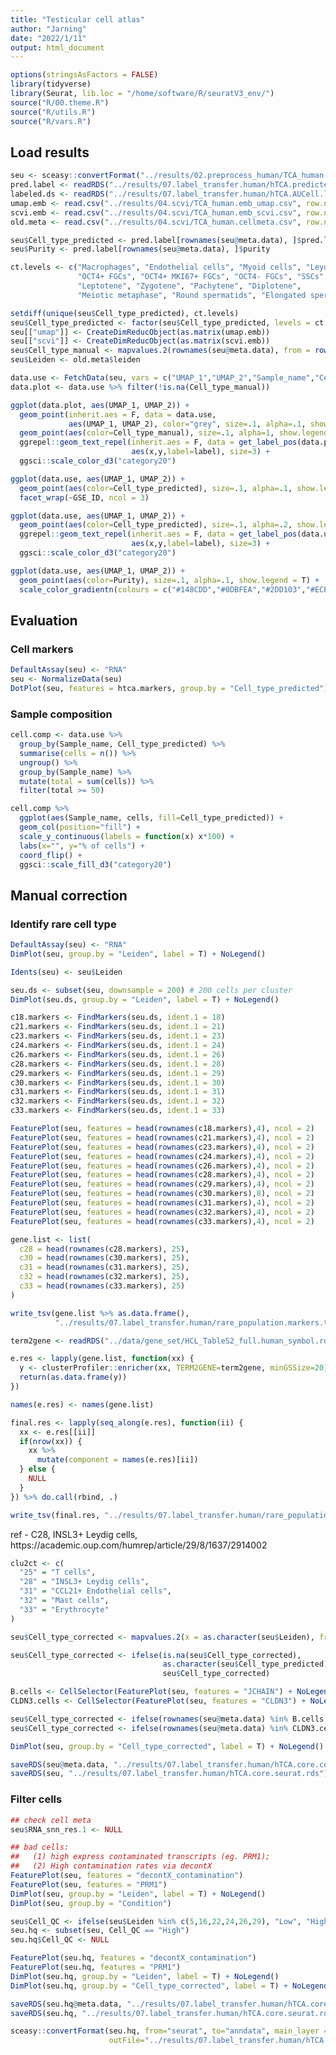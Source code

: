```yaml
---
title: "Testicular cell atlas"
author: "Jarning"
date: "2022/1/11"
output: html_document
---
```


```r
options(stringsAsFactors = FALSE)
library(tidyverse)
library(Seurat, lib.loc = "/home/software/R/seuratV3_env/")
source("R/00.theme.R")
source("R/utils.R")
source("R/vars.R")
```

## Load results

```r
seu <- sceasy::convertFormat("../results/02.preprocess_human/TCA_human.processed.h5ad", from = "anndata", to = "seurat")
pred.label <- readRDS("../results/07.label_transfer.human/hTCA.predicted_labels.rds")
labeled.ds <- readRDS("../results/07.label_transfer.human/hTCA.AUCell.labeled.rds")
umap.emb <- read.csv("../results/04.scvi/TCA_human.emb_umap.csv", row.names = 1)
scvi.emb <- read.csv("../results/04.scvi/TCA_human.emb_scvi.csv", row.names = 1)
old.meta <- read.csv("../results/04.scvi/TCA_human.cellmeta.csv", row.names = 1)

seu$Cell_type_predicted <- pred.label[rownames(seu@meta.data), ]$pred.label
seu$Purity <- pred.label[rownames(seu@meta.data), ]$purity

ct.levels <- c("Macrophages", "Endothelial cells", "Myoid cells", "Leydig precursor", "Leydig cells", "Sertoli cells", "Muscle cells",
               "OCT4+ FGCs", "OCT4+ MKI67+ FGCs", "OCT4- FGCs", "SSCs", "Differentiated spermatogonia", "pre Leptotene", 
               "Leptotene", "Zygotene", "Pachytene", "Diplotene", 
               "Meiotic metaphase", "Round spermatids", "Elongated spermatids")

setdiff(unique(seu$Cell_type_predicted), ct.levels)
seu$Cell_type_predicted <- factor(seu$Cell_type_predicted, levels = ct.levels)
seu[["umap"]] <- CreateDimReducObject(as.matrix(umap.emb))
seu[["scvi"]] <- CreateDimReducObject(as.matrix(scvi.emb))
seu$Cell_type_manual <- mapvalues.2(rownames(seu@meta.data), from = rownames(labeled.ds), to = as.character(labeled.ds$Cell_type_manual))
seu$Leiden <- old.meta$leiden
```


```r
data.use <- FetchData(seu, vars = c("UMAP_1","UMAP_2","Sample_name","Cell_type_manual","GSE_ID","Purity","Cell_type_predicted","Leiden"))
data.plot <- data.use %>% filter(!is.na(Cell_type_manual))

ggplot(data.plot, aes(UMAP_1, UMAP_2)) + 
  geom_point(inherit.aes = F, data = data.use,
             aes(UMAP_1, UMAP_2), color="grey", size=.1, alpha=.1, show.legend = F) + 
  geom_point(aes(color=Cell_type_manual), size=.1, alpha=1, show.legend = F) + 
  ggrepel::geom_text_repel(inherit.aes = F, data = get_label_pos(data.plot, emb = "UMAP", group.by="Cell_type_manual"), 
                           aes(x,y,label=label), size=3) + 
  ggsci::scale_color_d3("category20")

ggplot(data.use, aes(UMAP_1, UMAP_2)) + 
  geom_point(aes(color=Cell_type_predicted), size=.1, alpha=.1, show.legend = F) + 
  facet_wrap(~GSE_ID, ncol = 3)

ggplot(data.use, aes(UMAP_1, UMAP_2)) + 
  geom_point(aes(color=Cell_type_predicted), size=.1, alpha=.2, show.legend = F) + 
  ggrepel::geom_text_repel(inherit.aes = F, data = get_label_pos(data.use, emb = "UMAP", group.by="Cell_type_predicted"), 
                           aes(x,y,label=label), size=3) + 
  ggsci::scale_color_d3("category20")

ggplot(data.use, aes(UMAP_1, UMAP_2)) + 
  geom_point(aes(color=Purity), size=.1, alpha=.1, show.legend = T) + 
  scale_color_gradientn(colours = c("#148CDD","#0DBFEA","#2DD103","#ECEE00","#FFA900"))
```

## Evaluation

### Cell markers
```r
DefaultAssay(seu) <- "RNA"
seu <- NormalizeData(seu)
DotPlot(seu, features = htca.markers, group.by = "Cell_type_predicted") + RotatedAxis()
```

### Sample composition
```r
cell.comp <- data.use %>% 
  group_by(Sample_name, Cell_type_predicted) %>% 
  summarise(cells = n()) %>% 
  ungroup() %>% 
  group_by(Sample_name) %>% 
  mutate(total = sum(cells)) %>% 
  filter(total >= 50)

cell.comp %>% 
  ggplot(aes(Sample_name, cells, fill=Cell_type_predicted)) + 
  geom_col(position="fill") + 
  scale_y_continuous(labels = function(x) x*100) + 
  labs(x="", y="% of cells") + 
  coord_flip() + 
  ggsci::scale_fill_d3("category20")
```

## Manual correction

### Identify rare cell type

```r
DefaultAssay(seu) <- "RNA"
DimPlot(seu, group.by = "Leiden", label = T) + NoLegend()
```

```r
Idents(seu) <- seu$Leiden

seu.ds <- subset(seu, downsample = 200) # 200 cells per cluster
DimPlot(seu.ds, group.by = "Leiden", label = T) + NoLegend()

c18.markers <- FindMarkers(seu.ds, ident.1 = 18)
c21.markers <- FindMarkers(seu.ds, ident.1 = 21)
c23.markers <- FindMarkers(seu.ds, ident.1 = 23)
c24.markers <- FindMarkers(seu.ds, ident.1 = 24)
c26.markers <- FindMarkers(seu.ds, ident.1 = 26)
c28.markers <- FindMarkers(seu.ds, ident.1 = 28)
c29.markers <- FindMarkers(seu.ds, ident.1 = 29)
c30.markers <- FindMarkers(seu.ds, ident.1 = 30)
c31.markers <- FindMarkers(seu.ds, ident.1 = 31)
c32.markers <- FindMarkers(seu.ds, ident.1 = 32)
c33.markers <- FindMarkers(seu.ds, ident.1 = 33)
```


```r
FeaturePlot(seu, features = head(rownames(c18.markers),4), ncol = 2)
FeaturePlot(seu, features = head(rownames(c21.markers),4), ncol = 2)
FeaturePlot(seu, features = head(rownames(c23.markers),4), ncol = 2)
FeaturePlot(seu, features = head(rownames(c24.markers),4), ncol = 2)
FeaturePlot(seu, features = head(rownames(c26.markers),4), ncol = 2)
FeaturePlot(seu, features = head(rownames(c28.markers),4), ncol = 2)
FeaturePlot(seu, features = head(rownames(c29.markers),4), ncol = 2)
FeaturePlot(seu, features = head(rownames(c30.markers),8), ncol = 2)
FeaturePlot(seu, features = head(rownames(c31.markers),4), ncol = 2)
FeaturePlot(seu, features = head(rownames(c32.markers),4), ncol = 2)
FeaturePlot(seu, features = head(rownames(c33.markers),4), ncol = 2)
```



```r
gene.list <- list(
  c28 = head(rownames(c28.markers), 25),
  c30 = head(rownames(c30.markers), 25),
  c31 = head(rownames(c31.markers), 25),
  c32 = head(rownames(c32.markers), 25),
  c33 = head(rownames(c33.markers), 25)
)

write_tsv(gene.list %>% as.data.frame(), 
          "../results/07.label_transfer.human/rare_population.markers.tsv")

term2gene <- readRDS("../data/gene_set/HCL_TableS2_full.human_symbol.rds")

e.res <- lapply(gene.list, function(xx) {
  y <- clusterProfiler::enricher(xx, TERM2GENE=term2gene, minGSSize=20)
  return(as.data.frame(y))
})

names(e.res) <- names(gene.list)

final.res <- lapply(seq_along(e.res), function(ii) {
  xx <- e.res[[ii]]
  if(nrow(xx)) {
    xx %>% 
      mutate(component = names(e.res)[ii])
  } else {
    NULL
  }
}) %>% do.call(rbind, .)

write_tsv(final.res, "../results/07.label_transfer.human/rare_population.HCL_TableS2_full.tsv")
```

ref
- C28, INSL3+ Leydig cells, https://academic.oup.com/humrep/article/29/8/1637/2914002

```r
clu2ct <- c(
  "25" = "T cells",
  "28" = "INSL3+ Leydig cells",
  "31" = "CCL21+ Endothelial cells",
  "32" = "Mast cells",
  "33" = "Erythrocyte"
)
```

```r
seu$Cell_type_corrected <- mapvalues.2(x = as.character(seu$Leiden), from = names(clu2ct), to = clu2ct)

seu$Cell_type_corrected <- ifelse(is.na(seu$Cell_type_corrected), 
                                  as.character(seu$Cell_type_predicted), 
                                  seu$Cell_type_corrected)
```

```r
B.cells <- CellSelector(FeaturePlot(seu, features = "JCHAIN") + NoLegend())
CLDN3.cells <- CellSelector(FeaturePlot(seu, features = "CLDN3") + NoLegend())

seu$Cell_type_corrected <- ifelse(rownames(seu@meta.data) %in% B.cells, "B cells", seu$Cell_type_corrected)
seu$Cell_type_corrected <- ifelse(rownames(seu@meta.data) %in% CLDN3.cells, "CLDN3+ Sertoli cells", seu$Cell_type_corrected)
```

```r
DimPlot(seu, group.by = "Cell_type_corrected", label = T) + NoLegend()
```

```r
saveRDS(seu@meta.data, "../results/07.label_transfer.human/hTCA.core.cellmeta.rds")
saveRDS(seu, "../results/07.label_transfer.human/hTCA.core.seurat.rds")
```

### Filter cells

```r
## check cell meta
seu$RNA_snn_res.1 <- NULL

## bad cells: 
##   (1) high express contaminated transcripts (eg. PRM1); 
##   (2) High contamination rates via decontX
FeaturePlot(seu, features = "decontX_contamination")
FeaturePlot(seu, features = "PRM1")
DimPlot(seu, group.by = "Leiden", label = T) + NoLegend()
DimPlot(seu, group.by = "Condition")

seu$Cell_QC <- ifelse(seu$Leiden %in% c(5,16,22,24,26,29), "Low", "High")
seu.hq <- subset(seu, Cell_QC == "High")
seu.hq$Cell_QC <- NULL

FeaturePlot(seu.hq, features = "decontX_contamination")
FeaturePlot(seu.hq, features = "PRM1")
DimPlot(seu.hq, group.by = "Leiden", label = T) + NoLegend()
DimPlot(seu.hq, group.by = "Cell_type_corrected", label = T) + NoLegend()
```

```r
saveRDS(seu.hq@meta.data, "../results/07.label_transfer.human/hTCA.core.cellmeta.rds")
saveRDS(seu.hq, "../results/07.label_transfer.human/hTCA.core.seurat.rds")

sceasy::convertFormat(seu.hq, from="seurat", to="anndata", main_layer = "counts",
                      outFile="../results/07.label_transfer.human/hTCA.core.h5ad")
```


